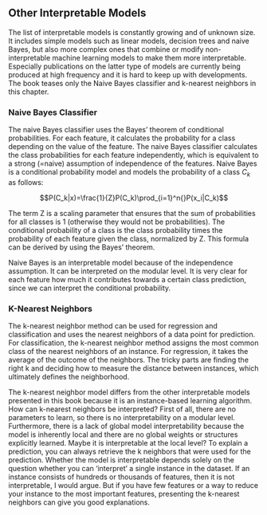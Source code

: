 
<!--{pagebreak}-->

## Other Interpretable Models {#other-interpretable}

The list of interpretable models is constantly growing and of unknown size.
It includes simple models such as linear models, decision trees and naive Bayes, but also more complex ones that combine or modify non-interpretable machine learning models to make them more interpretable.
Especially publications on the latter type of models are currently being produced at high frequency and it is hard to keep up with developments.
The book teases only the Naive Bayes classifier and k-nearest neighbors in this chapter.

### Naive Bayes Classifier

The naive Bayes classifier uses the Bayes' theorem of conditional probabilities.
For each feature, it calculates the probability for a class depending on the value of the feature.
The naive Bayes classifier calculates the class probabilities for each feature independently, which is equivalent to a strong (=naive) assumption of independence of the features.
Naive Bayes is a conditional probability model and models the probability of a class $C_k$ as follows:

$$P(C_k|x)=\frac{1}{Z}P(C_k)\prod_{i=1}^n{}P(x_i|C_k)$$

The term Z is a scaling parameter that ensures that the sum of probabilities for all classes is 1 (otherwise they would not be probabilities).
The conditional probability of a class is the class probability times the probability of each feature given the class, normalized by Z.
This formula can be derived by using the Bayes' theorem.

Naive Bayes is an interpretable model because of the independence assumption.
It can be interpreted on the modular level.
It is very clear for each feature how much it contributes towards a certain class prediction, since we can interpret the conditional probability.

### K-Nearest Neighbors

The k-nearest neighbor method can be used for regression and classification and uses the nearest neighbors of a data point for prediction.
For classification, the k-nearest neighbor method assigns the most common class of the nearest neighbors of an instance.
For regression, it takes the average of the outcome of the neighbors.
The tricky parts are finding the right k and deciding how to measure the distance between instances, which ultimately defines the neighborhood.


The k-nearest neighbor model differs from the other interpretable models presented in this book because it is an instance-based learning algorithm.
How can k-nearest neighbors be interpreted?
First of all, there are no parameters to learn, so there is no interpretability on a modular level.
Furthermore, there is a lack of global model interpretability because the model is inherently local and there are no global weights or structures explicitly learned.
Maybe it is interpretable at the local level?
To explain a prediction, you can always retrieve the k neighbors that were used for the prediction.
Whether the model is interpretable depends solely on the question whether you can 'interpret' a single instance in the dataset.
If an instance consists of hundreds or thousands of features, then it is not interpretable, I would argue.
But if you have few features or a way to reduce your instance to the most important features, presenting the k-nearest neighbors can give you good explanations.
